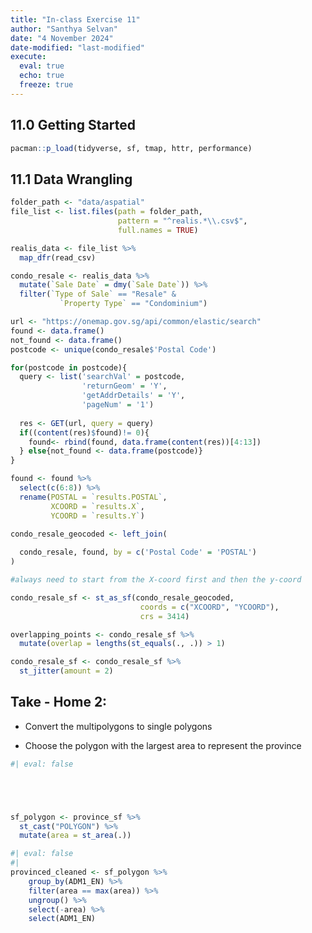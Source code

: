 ```yaml
---
title: "In-class Exercise 11"
author: "Santhya Selvan"
date: "4 November 2024"
date-modified: "last-modified"
execute: 
  eval: true
  echo: true
  freeze: true
---
```


## 11.0 Getting Started

```r
pacman::p_load(tidyverse, sf, tmap, httr, performance)
```

## 11.1 Data Wrangling

```r
folder_path <- "data/aspatial"
file_list <- list.files(path = folder_path,
                        pattern = "^realis.*\\.csv$",
                        full.names = TRUE)

realis_data <- file_list %>% 
  map_dfr(read_csv)
```

```r
condo_resale <- realis_data %>% 
  mutate(`Sale Date` = dmy(`Sale Date`)) %>% 
  filter(`Type of Sale` == "Resale" &
           `Property Type` == "Condominium")
```

```r
url <- "https://onemap.gov.sg/api/common/elastic/search"
found <- data.frame()
not_found <- data.frame()
postcode <- unique(condo_resale$'Postal Code')

for(postcode in postcode){
  query <- list('searchVal' = postcode,
                'returnGeom' = 'Y',
                'getAddrDetails' = 'Y', 
                'pageNum' = '1')
  
  res <- GET(url, query = query)
  if((content(res)$found)!= 0){
    found<- rbind(found, data.frame(content(res))[4:13])
  } else{not_found <- data.frame(postcode)}
}
```

```r
found <- found %>% 
  select(c(6:8)) %>% 
  rename(POSTAL = `results.POSTAL`,
         XCOORD = `results.X`,
         YCOORD = `results.Y`)
```

```r
condo_resale_geocoded <- left_join(
  
  condo_resale, found, by = c('Postal Code' = 'POSTAL')
)

```

```r
#always need to start from the X-coord first and then the y-coord

condo_resale_sf <- st_as_sf(condo_resale_geocoded, 
                             coords = c("XCOORD", "YCOORD"),
                             crs = 3414)
```

```r
overlapping_points <- condo_resale_sf %>% 
  mutate(overlap = lengths(st_equals(., .)) > 1)
```

```r
condo_resale_sf <- condo_resale_sf %>% 
  st_jitter(amount = 2)
```

## Take - Home 2:

-   Convert the multipolygons to single polygons

-   Choose the polygon with the largest area to represent the province

```r
#| eval: false





sf_polygon <- province_sf %>% 
  st_cast("POLYGON") %>% 
  mutate(area = st_area(.))

```

```r
#| eval: false
#| 
provinced_cleaned <- sf_polygon %>% 
    group_by(ADM1_EN) %>% 
    filter(area == max(area)) %>% 
    ungroup() %>% 
    select(-area) %>% 
    select(ADM1_EN)
```
